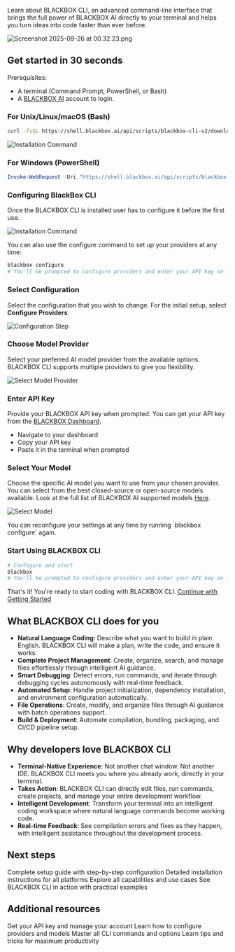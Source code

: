 Learn about BLACKBOX CLI, an advanced command-line interface that brings the full power of BLACKBOX AI directly to your terminal and helps you turn ideas into code faster than ever before.

<img src="/images/Screenshot2025-09-26at00.32.23.png" alt="Screenshot 2025-09-26 at 00.32.23.png" />

## Get started in 30 seconds

Prerequisites:

* A terminal (Command Prompt, PowerShell, or Bash)
* A [BLACKBOX AI](https://www.blackbox.ai) account to login.

### For Unix/Linux/macOS (Bash)

```bash
curl -fsSL https://shell.blackbox.ai/api/scripts/blackbox-cli-v2/download.sh | bash
```

![Installation Command](/images/blackbox-cli/blackbox_cli-install-command.png)

### For Windows (PowerShell)

```powershell
Invoke-WebRequest -Uri "https://shell.blackbox.ai/api/scripts/blackbox-cli-v2/download.ps1" -OutFile "download.ps1"; .\download.ps1
```

### Configuring BlackBox CLI

Once the BLACKBOX CLI is installed user has to configure it before the first use. 

![Installation Command](/images/blackbox-cli/blackbox_cli-configure.png)

You can also use the configure command to set up your providers at any time:

```bash
blackbox configure
# You'll be prompted to configure providers and enter your API key on first use
```

### Select Configuration

Select the configuration that you wish to change. For the initial setup, select **Configure Providers**.

![Configuration Step](/images/blackbox-cli/blackbox_cli-configure-step.png)

### Choose Model Provider

Select your preferred AI model provider from the available options. BLACKBOX CLI supports multiple providers to give you flexibility.

![Select Model Provider](/images/blackbox-cli/blackbox_cli-select-model-provider.png)

### Enter API Key

Provide your BLACKBOX API key when prompted. You can get your API key from the [BLACKBOX Dashboard](https://www.blackbox.ai/dashboard).

- Navigate to your dashboard
- Copy your API key
- Paste it in the terminal when prompted

### Select Your Model

Choose the specific AI model you want to use from your chosen provider. You can select from the best closed-source or open-source models available. Look at the full list of BLACKBOX AI supported models [Here](/api-reference/models/chat-models#available-chat-models).

![Select Model](/images/blackbox-cli/blackbox_cli-select-model.png)

<Note>
  You can reconfigure your settings at any time by running `blackbox configure` again.
</Note>


### Start Using BLACKBOX CLI

```bash
# Configure and start
blackbox
# You'll be prompted to configure providers and enter your API key on first use
```


That's it! You're ready to start coding with BLACKBOX CLI. [Continue with Getting Started ](/features/blackbox-cli)

## What BLACKBOX CLI does for you

* **Natural Language Coding**: Describe what you want to build in plain English. BLACKBOX CLI will make a plan, write the code, and ensure it works.
* **Complete Project Management**: Create, organize, search, and manage files effortlessly through intelligent AI guidance.
* **Smart Debugging**: Detect errors, run commands, and iterate through debugging cycles autonomously with real-time feedback.
* **Automated Setup**: Handle project initialization, dependency installation, and environment configuration automatically.
* **File Operations**: Create, modify, and organize files through AI guidance with batch operations support.
* **Build & Deployment**: Automate compilation, bundling, packaging, and CI/CD pipeline setup.

## Why developers love BLACKBOX CLI

* **Terminal-Native Experience**: Not another chat window. Not another IDE. BLACKBOX CLI meets you where you already work, directly in your terminal.
* **Takes Action**: BLACKBOX CLI can directly edit files, run commands, create projects, and manage your entire development workflow.
* **Intelligent Development**: Transform your terminal into an intelligent coding workspace where natural language commands become working code.
* **Real-time Feedback**: See compilation errors and fixes as they happen, with intelligent assistance throughout the development process.

## Next steps

<CardGroup>
  <Card title="Getting Started" icon="rocket" href="/features/blackbox-cli/getting-started">
    Complete setup guide with step-by-step configuration
  </Card>
  
  <Card title="Installation Guide" icon="download" href="/features/blackbox-cli/getting-started#1-install-blackbox-cli">
    Detailed installation instructions for all platforms
  </Card>

  <Card title="Key Features" icon="star" href="/features/blackbox-cli/key-features">
    Explore all capabilities and use cases
  </Card>

  <Card title="Common Use Cases" icon="code" href="/features/blackbox-cli/common-use-cases">
    See BLACKBOX CLI in action with practical examples
  </Card>

</CardGroup>

## Additional resources

<CardGroup>
  <Card title="API Dashboard" icon="key" href="https://www.blackbox.ai/dashboard">
    Get your API key and manage your account
  </Card>

  <Card title="Configuration" icon="gear" href="/features/blackbox-cli/getting-started#2-configure-blackbox-cli">
    Learn how to configure providers and models
  </Card>

  <Card title="Essential Commands" icon="terminal" href="/features/blackbox-cli/getting-started#essential-commands">
    Master all CLI commands and options
  </Card>

  <Card title="Pro Tips" icon="lightbulb" href="/features/blackbox-cli/getting-started#pro-tips-for-beginners">
    Learn tips and tricks for maximum productivity
  </Card>
</CardGroup>
